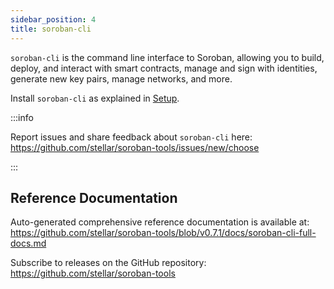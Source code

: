 ```yaml
---
sidebar_position: 4
title: soroban-cli
---
```


`soroban-cli` is the command line interface to Soroban, allowing you to build, deploy, and interact with smart contracts, manage and sign with identities, generate new key pairs, manage networks, and more.

Install `soroban-cli` as explained in [Setup](../getting-started/setup).

:::info

Report issues and share feedback about `soroban-cli` here:  
https://github.com/stellar/soroban-tools/issues/new/choose

:::

## Reference Documentation

Auto-generated comprehensive reference documentation is available at:
https://github.com/stellar/soroban-tools/blob/v0.7.1/docs/soroban-cli-full-docs.md

Subscribe to releases on the GitHub repository:
https://github.com/stellar/soroban-tools
